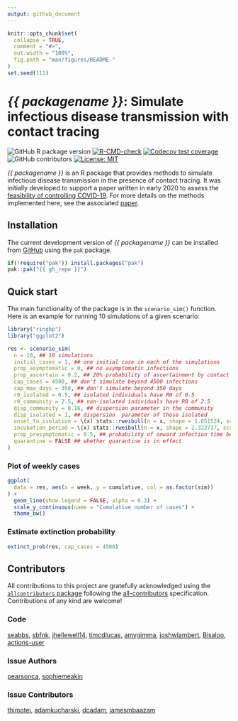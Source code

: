 ```yaml
---
output: github_document
---
```


```r
knitr::opts_chunk$set(
  collapse = TRUE,
  comment = "#>",
  out.width = "100%",
  fig.path = "man/figures/README-"
)
set.seed(111)
```

# _{{ packagename }}_: Simulate infectious disease transmission with contact tracing

<!-- badges: start -->
![GitHub R package version](https://img.shields.io/github/r-package/v/{{ gh_repo }})
[![R-CMD-check](https://github.com/{{ gh_repo }}/actions/workflows/R-CMD-check.yaml/badge.svg)](https://github.com/{{ gh_repo }}/actions/workflows/R-CMD-check.yaml)
[![Codecov test coverage](https://codecov.io/gh/{{ gh_repo }}/branch/main/graph/badge.svg)](https://app.codecov.io/gh/{{ gh_repo }}?branch=main)
![GitHub contributors](https://img.shields.io/github/contributors/{{ gh_repo }})
[![License: MIT](https://img.shields.io/badge/License-MIT-blue.svg)](https://opensource.org/licenses/MIT)
<!-- badges: end -->

_{{ packagename }}_ is an R package that provides methods to simulate infectious disease transmission in the presence of contact tracing.
It was initially developed to support a paper written in early 2020 to assess the [feasibility of controlling COVID-19](https://github.com/cmmid/ringbp).
For more details on the methods implemented here, see the associated [paper](https://doi.org/10.1016/S2214-109X(20)30074-7).

## Installation

The current development version of _{{ packagename }}_ can be installed from [GitHub](https://github.com/) using the `pak` package.

```r
if(!require("pak")) install.packages("pak")
pak::pak("{{ gh_repo }}")
```

## Quick start

The main functionality of the package is in the `scenario_sim()` function.
Here is an example for running 10 simulations of a given scenario:

```r
library("ringbp")
library("ggplot2")

res <- scenario_sim(
  n = 10, ## 10 simulations
  initial_cases = 1, ## one initial case in each of the simulations
  prop_asymptomatic = 0, ## no asymptomatic infections
  prop_ascertain = 0.2, ## 20% probability of ascertainment by contact tracing
  cap_cases = 4500, ## don't simulate beyond 4500 infections
  cap_max_days = 350, ## don't simulate beyond 350 days
  r0_isolated = 0.5, ## isolated individuals have R0 of 0.5
  r0_community = 2.5, ## non-isolated individuals have R0 of 2.5
  disp_community = 0.16, ## dispersion parameter in the community
  disp_isolated = 1, ## dispersion  parameter of those isolated
  onset_to_isolation = \(x) stats::rweibull(n = x, shape = 1.651524, scale = 4.287786), ## time from onset to isolation
  incubation_period = \(x) stats::rweibull(n = x, shape = 2.322737, scale = 6.492272), ## incubation period
  prop_presymptomatic = 0.5, ## probability of onward infection time being before symptom onset
  quarantine = FALSE ## whether quarantine is in effect
)
```

### Plot of weekly cases

```r
ggplot(
  data = res, aes(x = week, y = cumulative, col = as.factor(sim))
) +
  geom_line(show.legend = FALSE, alpha = 0.3) +
  scale_y_continuous(name = "Cumulative number of cases") +
  theme_bw()
```

### Estimate extinction probability

```r
extinct_prob(res, cap_cases = 4500)
```

## Contributors


<!-- ALL-CONTRIBUTORS-LIST:START - Do not remove or modify this section -->
<!-- prettier-ignore-start -->
<!-- markdownlint-disable -->

All contributions to this project are gratefully acknowledged using the [`allcontributors` package](https://github.com/ropensci/allcontributors) following the [all-contributors](https://allcontributors.org) specification. Contributions of any kind are welcome!

### Code


<a href="https://github.com/epiforecasts/ringbp/commits?author=seabbs">seabbs</a>, 
<a href="https://github.com/epiforecasts/ringbp/commits?author=sbfnk">sbfnk</a>, 
<a href="https://github.com/epiforecasts/ringbp/commits?author=jhellewell14">jhellewell14</a>, 
<a href="https://github.com/epiforecasts/ringbp/commits?author=timcdlucas">timcdlucas</a>, 
<a href="https://github.com/epiforecasts/ringbp/commits?author=amygimma">amygimma</a>, 
<a href="https://github.com/epiforecasts/ringbp/commits?author=joshwlambert">joshwlambert</a>, 
<a href="https://github.com/epiforecasts/ringbp/commits?author=Bisaloo">Bisaloo</a>, 
<a href="https://github.com/epiforecasts/ringbp/commits?author=actions-user">actions-user</a>



### Issue Authors


<a href="https://github.com/epiforecasts/ringbp/issues?q=is%3Aissue+author%3Apearsonca">pearsonca</a>, 
<a href="https://github.com/epiforecasts/ringbp/issues?q=is%3Aissue+author%3Asophiemeakin">sophiemeakin</a>



### Issue Contributors


<a href="https://github.com/epiforecasts/ringbp/issues?q=is%3Aissue+commenter%3Athimotei">thimotei</a>, 
<a href="https://github.com/epiforecasts/ringbp/issues?q=is%3Aissue+commenter%3Aadamkucharski">adamkucharski</a>, 
<a href="https://github.com/epiforecasts/ringbp/issues?q=is%3Aissue+commenter%3Adcadam">dcadam</a>, 
<a href="https://github.com/epiforecasts/ringbp/issues?q=is%3Aissue+commenter%3Ajamesmbaazam">jamesmbaazam</a>


<!-- markdownlint-enable -->
<!-- prettier-ignore-end -->
<!-- ALL-CONTRIBUTORS-LIST:END -->

